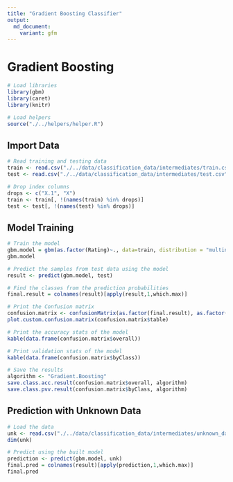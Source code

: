 ```yaml
---
title: "Gradient Boosting Classifier"
output:
  md_document:
    variant: gfm
---
```


# Gradient Boosting

```r
# Load libraries
library(gbm)
library(caret)
library(knitr)

# Load helpers
source("./../helpers/helper.R")
```

## Import Data

```r
# Read training and testing data
train <- read.csv("./../data/classification_data/intermediates/train.csv")
test <- read.csv("./../data/classification_data/intermediates/test.csv")

# Drop index columns
drops <- c("X.1", "X")
train <- train[, !(names(train) %in% drops)]
test <- test[, !(names(test) %in% drops)]
```

## Model Training

```r
# Train the model
gbm.model = gbm(as.factor(Rating)~., data=train, distribution = "multinomial")
gbm.model
```

```r
# Predict the samples from test data using the model
result <- predict(gbm.model, test)

# Find the classes from the prediction probabilities
final.result = colnames(result)[apply(result,1,which.max)]

# Print the Confusion matrix
confusion.matrix <- confusionMatrix(as.factor(final.result), as.factor(test$Rating))
plot.custom.confusion.matrix(confusion.matrix$table)
```

```r
# Print the accuracy stats of the model
kable(data.frame(confusion.matrix$overall))
```

```r
# Print validation stats of the model
kable(data.frame(confusion.matrix$byClass))
```

```r
# Save the results
algorithm <- "Gradient.Boosting"
save.class.acc.result(confusion.matrix$overall, algorithm)
save.class.pvv.result(confusion.matrix$byClass, algorithm)
```

## Prediction with Unknown Data

```r
# Load the data
unk <- read.csv("./../data/classification_data/intermediates/unknown_data.csv")
dim(unk)

# Predict using the built model
prediction <- predict(gbm.model, unk)
final.pred = colnames(result)[apply(prediction,1,which.max)]
final.pred
```
